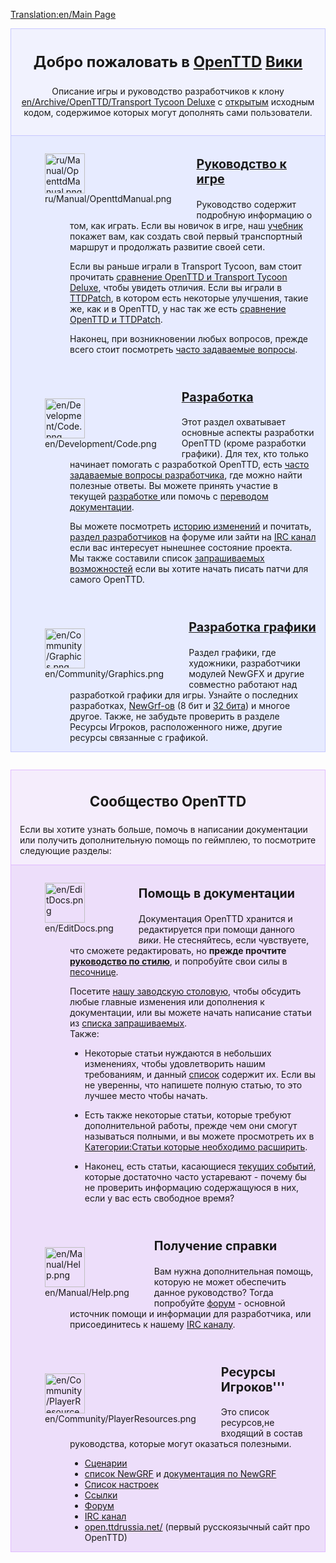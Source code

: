 [[Translation:en/Main Page]]

<div style="background-color: #f1f2fe; border: 1px solid #c7c8fe; margin: 0; padding: 1em 1em 1em 1em; text-align:center">
<div style="font-size:1.7em; font-weight:bold">Добро пожаловать в <span class="plainlinks">[http://www.openttd.org/ OpenTTD]</span> [http://ru.wikipedia.org/wiki/%D0%92%D0%B8%D0%BA%D0%B8 Вики]</div>
Описание игры и руководство разработчиков к клону [[en/Archive/OpenTTD/Transport Tycoon Deluxe]] с  [http://ru.wikipedia.org/wiki/%D0%9F%D0%BE%D0%BB%D0%B8%D1%82%D0%B8%D0%BA%D0%B0_%D0%BE%D1%82%D0%BA%D1%80%D1%8B%D1%82%D0%BE%D0%B3%D0%BE_%D0%BA%D0%BE%D0%B4%D0%B0 открытым] исходным кодом, содержимое которых могут дополнять сами пользователи.</div>

<div style="background-color: #E7EBFF; border: 1px solid #c7c8fe; border-top:none; padding: 1em 1em 0em 1em; margin-bottom:2em">
<div style="float:left">[[File:ru/Manual/OpenttdManual.png|64px]]</div>
<div style="margin-left:80px; margin-bottom:4em">
<div style="font-size:1.4em; font-weight:bold">[[ru/Manual/Main Page|Руководство к игре]]</div>
Руководство содержит подробную информацию о том, как играть. Если вы новичок в игре, наш [[ru/Manual/Tutorial/Main Page|учебник]] покажет вам, как создать свой первый транспортный маршрут и продолжать развитие своей сети.

Если вы раньше играли в Transport Tycoon, вам стоит прочитать [[ru/Archive/OpenTTD/Изменения по сравнению с TTD|сравнение OpenTTD и Transport Tycoon Deluxe]], чтобы увидеть отличия. Если вы играли в [[ru/Archive/OpenTTD/TTDPatch|TTDPatch]], в котором есть некоторые улучшения, такие же, как и в OpenTTD, у нас так же есть [[ru/Archive/OpenTTD/Сравнение возможностей OpenTTD и TTDPatch|сравнение OpenTTD и TTDPatch]].

Наконец, при возникновении любых вопросов, прежде всего стоит посмотреть [[ru/Archive/Community/Часто задаваемые вопросы|часто задаваемые вопросы]].
</div>

<div style="float:left">[[File:en/Development/Code.png|64px]]</div>
<div style="margin-left:80px; margin-bottom:4em">
<div style="font-size:1.4em; font-weight:bold">[[ru/Development/Разработка|Разработка]]</div>
Этот раздел охватывает основные аспекты разработки OpenTTD (кроме разработки графики). Для тех, кто только начинает помогать с разработкой OpenTTD, есть [[ru/Development/Часто задаваемые вопросы разработчика|часто задаваемые вопросы разработчика]], где можно найти полезные ответы. Вы можете принять участие в текущей [[ru/Development/Разработка|разработке ]] или помочь с [[ru/Archive/Community/Интернационализация|переводом документации]].

Вы можете посмотреть [http://hg.openttd.org/openttd/trunk.hg/shortlog историю изменений] и почитать, [http://www.tt-forums.net/viewforum.php?f=33 раздел разработчиков] на форуме или зайти на [[ru/Development/IRC канал|IRC канал]] если вас интересует нынешнее состояние проекта.<br>

Мы также составили список [[en/Archive/Community/Todo list|запрашиваемых возможностей]] если вы хотите начать писать патчи для самого OpenTTD.
</div>

<div style="float:left">[[File:en/Community/Graphics.png|64px]]</div>
<div style="margin-left:80px; margin-bottom:1em; min-height:64px">
<div style="font-size:1.4em; font-weight:bold">[[ru/Development/NewGRF/Main Page|Разработка графики]]</div>
Раздел графики, где художники, разработчики модулей NewGFX и другие совместно работают над разработкой графики для игры. Узнайте о последних разработках, [[ru/Manual/NewGRF|NewGrf-ов]] (8 бит и [[en/Community/NewGRF/Playing with 32 bpp graphics|32 бита]]) и многое другое. Также, не забудьте проверить в разделе Ресурсы Игроков, расположенного ниже, другие ресурсы связанные с графикой.
</div>

</div>

<div style="background-color: #F5EDFC; border: 1px solid #E1BBFF; margin: 0; padding: 1em 1em 0em 1em;">
<div style="font-size:1.6em; font-weight:bold; text-align:center">Сообщество OpenTTD</div>
Если вы хотите узнать больше, помочь в написании документации или получить дополнительную помощь по геймплею, то посмотрите следующие разделы:
</div>

<div style="background-color: #EDDEFA; border: 1px solid #E1BBFF; border-top:none; padding: 1em 1em 0em 1em;">

<div style="float:left">[[File:en/EditDocs.png|64px]]</div>
<div style="margin-left:80px; margin-bottom:4em">
<div style="font-size:1.4em; font-weight:bold">Помощь в документации</div>
Документация OpenTTD хранится и редактируется при помощи данного ''вики''. Не стесняйтесь, если чувствуете, что сможете редактировать, но '''прежде прочтите [[en/Wiki/Manual of Style|руководство по стилю]]''', и попробуйте свои силы в [[en/Sandbox|песочнице]].

Посетите [[ru/Archive/Community/Заводская столовая|нашу заводскую столовую]], чтобы обсудить любые главные изменения или дополнения к документации, или вы можете начать написание статьи из [[en/Requested Articles|списка запрашиваемых]].<br>
Также:

*Некоторые статьи нуждаются в небольших изменениях, чтобы удовлетворить нашим требованиям, и данный [[:Category:ru/Необходимо сделать|список]] содержит их. Если вы не уверенны, что напишете полную статью, то это лучшее место чтобы начать.

*Есть также некоторые статьи, которые требуют дополнительной работы, прежде чем они смогут называться полными, и вы можете просмотреть их в [[:Category:ru/Статьи, которые нужно расширить|Категории:Статьи которые необходимо расширить]].

*Наконец, есть статьи, касающиеся [[:Category:en/Current events|текущих событий]], которые достаточно часто устаревают - почему бы не проверить информацию содержащуюся в них, если у вас есть свободное время? 
</div>

<div style="float:left">[[File:en/Manual/Help.png|64px]]</div>
<div style="margin-left:80px; margin-bottom:4em">
<div style="font-size:1.4em; font-weight:bold">Получение справки</div>
Вам нужна дополнительная помощь, которую не может обеспечить данное руководство? Тогда попробуйте [http://www.tt-forums.net/viewforum.php?f=55 форум] - основной источник помощи и информации для разработчика, или присоединитесь к нашему [[ru/Development/IRC канал|IRC каналу]].
</div>

<div style="float:left">[[File:en/Community/PlayerResources.png|64px]]</div>
<div style="margin-left:80px; margin-bottom:1em">
<div style="font-size:1.4em; font-weight:bold">Ресурсы Игроков'''</div>
Это список ресурсов,не входящий в состав руководства, которые могут оказаться полезными.
*[[ru/Community/Scenarios/Main Page|Сценарии]]
*[[ru/Community/NewGRF/Main Page|список NewGRF]] и [[ru/Manual/NewGRF|документация по NewGRF]]
*[[ru/Archive/Manual/Settings/Расширенные настройки|Список настроек]]
*[[ru/Archive/Lists/Ссылки|Ссылки]]
*[http://www.tt-forums.net/viewforum.php?f=55 Форум]
*[[ru/Development/IRC канал|IRC канал]]
*[http://ttdrussia.net/ open.ttdrussia.net/] (первый русскоязычный сайт про OpenTTD)
</div>
</div>
